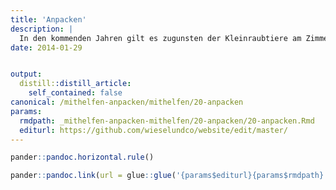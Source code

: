 ```yaml
---
title: 'Anpacken'
description: |
  In den kommenden Jahren gilt es zugunsten der Kleinraubtiere am Zimmerberg vielfältige Aufgaben zu erfüllen. Dabei sind wir um jede kleine Unterstützung aus der Bevölkerung dankbar! Einige Beispiele: Körperliche Feldarbeit leisten (vgl. Kalender / News) fürs leibliche Wohl an Feldarbeitstagen sorgen gute Fotos schiessen an Aktionstagen Wirkungskontrollen (Fotofallen und Spurentunnel) betreuen Parzellen für die Realisierung von Aufwertungsmassnahmen anbieten und/oder ausfindig machen unser Faltblatt unter interessierten Personen verbreiten den pdf-Projektflyer elektronisch verbreiten unsere Website weiterempfehlen Melden von Tierbeobachtungen an Standaktionen mitwirken redaktionelle Beiträge verfassen Machen Sie auf sich aufmerksam unter mail@wieselundco.ch. Wir beissen nicht!
date: 2014-01-29


output:
  distill::distill_article:
    self_contained: false
canonical: /mithelfen-anpacken/mithelfen/20-anpacken
params:
  rmdpath: _mithelfen-anpacken-mithelfen/20-anpacken/20-anpacken.Rmd
  editurl: https://github.com/wieselundco/website/edit/master/
---
```







```r
pander::pandoc.horizontal.rule()

pander::pandoc.link(url = glue::glue('{params$editurl}{params$rmdpath}'),text = 'Artikel bearbeiten')
```

<!--http://wieselundco.ch/mithelfen-anpacken/mithelfen/20-anpacken-->
